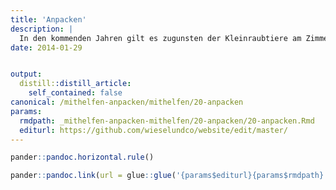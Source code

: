 ```yaml
---
title: 'Anpacken'
description: |
  In den kommenden Jahren gilt es zugunsten der Kleinraubtiere am Zimmerberg vielfältige Aufgaben zu erfüllen. Dabei sind wir um jede kleine Unterstützung aus der Bevölkerung dankbar! Einige Beispiele: Körperliche Feldarbeit leisten (vgl. Kalender / News) fürs leibliche Wohl an Feldarbeitstagen sorgen gute Fotos schiessen an Aktionstagen Wirkungskontrollen (Fotofallen und Spurentunnel) betreuen Parzellen für die Realisierung von Aufwertungsmassnahmen anbieten und/oder ausfindig machen unser Faltblatt unter interessierten Personen verbreiten den pdf-Projektflyer elektronisch verbreiten unsere Website weiterempfehlen Melden von Tierbeobachtungen an Standaktionen mitwirken redaktionelle Beiträge verfassen Machen Sie auf sich aufmerksam unter mail@wieselundco.ch. Wir beissen nicht!
date: 2014-01-29


output:
  distill::distill_article:
    self_contained: false
canonical: /mithelfen-anpacken/mithelfen/20-anpacken
params:
  rmdpath: _mithelfen-anpacken-mithelfen/20-anpacken/20-anpacken.Rmd
  editurl: https://github.com/wieselundco/website/edit/master/
---
```







```r
pander::pandoc.horizontal.rule()

pander::pandoc.link(url = glue::glue('{params$editurl}{params$rmdpath}'),text = 'Artikel bearbeiten')
```

<!--http://wieselundco.ch/mithelfen-anpacken/mithelfen/20-anpacken-->
